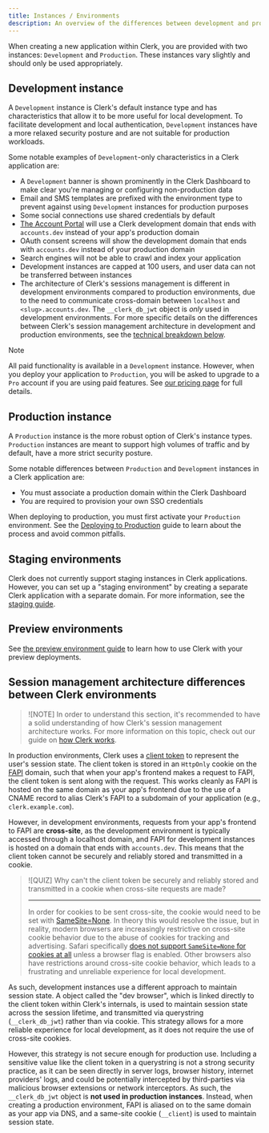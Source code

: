 ```yaml
---
title: Instances / Environments
description: An overview of the differences between development and production instances.
---
```


When creating a new application within Clerk, you are provided with two instances: `Development` and `Production`.  These instances vary slightly and should only be used appropriately.

## Development instance

A `Development` instance is Clerk's default instance type and has characteristics that allow it to be more useful for local development. To facilitate development and local authentication, `Development` instances have a more relaxed security posture and are not suitable for production workloads.

Some notable examples of `Development`-only characteristics in a Clerk application are:

- A `Development` banner is shown prominently in the Clerk Dashboard to make clear you're managing or configuring non-production data
- Email and SMS templates are prefixed with the environment type to prevent against using `Development` instances for production purposes
- Some social connections use shared credentials by default
- [The Account Portal](/docs/account-portal/overview) will use a Clerk development domain that ends with `accounts.dev` instead of your app's production domain
- OAuth consent screens will show the development domain that ends with `accounts.dev` instead of your production domain
- Search engines will not be able to crawl and index your application
- Development instances are capped at 100 users, and user data can not be transferred between instances
- The architecture of Clerk's sessions management is different in development environments compared to production environments, due to the need to communicate cross-domain between `localhost` and `<slug>.accounts.dev`. The `__clerk_db_jwt` object is _only_ used in development environments. For more specific details on the differences between Clerk's session management architecture in development and production environments, see the [technical breakdown below](#session-management-architecture-differences-between-clerk-environments).

> [!NOTE]
> All paid functionality is available in a `Development` instance. However, when you deploy your application to `Production`, you will be asked to upgrade to a `Pro` account if you are using paid features. See [our pricing page](/pricing) for full details.

## Production instance

A `Production` instance is the more robust option of Clerk's instance types. `Production` instances are meant to support high volumes of traffic and by default, have a more strict security posture.

Some notable differences between `Production` and `Development` instances in a Clerk application are:

- You must associate a production domain within the Clerk Dashboard
- You are required to provision your own SSO credentials

When deploying to production, you must first activate your `Production` environment. See the [Deploying to Production](/docs/deployments/overview) guide to learn about the process and avoid common pitfalls.

## Staging environments

Clerk does not currently support staging instances in Clerk applications. However, you can set up a "staging environment" by creating a separate Clerk application with a separate domain. For more information, see the [staging guide](/docs/deployments/set-up-staging).

## Preview environments

See [the preview environment guide](/docs/deployments/set-up-preview-environment) to learn how to use Clerk with your preview deployments.

## Session management architecture differences between Clerk environments

> !\[NOTE]
> In order to understand this section, it's recommended to have a solid understanding of how Clerk's session management architecture works. For more information on this topic, check out our guide on [how Clerk works](/docs/how-clerk-works/overview).

In production environments, Clerk uses a [client token](/docs/how-clerk-works/overview#client-token) to represent the user's session state. The client token is stored in an `HttpOnly` cookie on the [FAPI](https://clerk.com/docs/how-clerk-works/overview#the-frontend-api) domain, such that when your app's frontend makes a request to FAPI, the client token is sent along with the request. This works cleanly as FAPI is hosted on the same domain as your app's frontend due to the use of a CNAME record to alias Clerk's FAPI to a subdomain of your application (e.g., `clerk.example.com`).

However, in development environments, requests from your app's frontend to FAPI are **cross-site**, as the development environment is typically accessed through a localhost domain, and FAPI for development instances is hosted on a domain that ends with `accounts.dev`. This means that the client token cannot be securely and reliably stored and transmitted in a cookie.

> !\[QUIZ]
> Why can't the client token be securely and reliably stored and transmitted in a cookie when cross-site requests are made?
>
> ---
>
> In order for cookies to be sent cross-site, the cookie would need to be set with [SameSite=None](https://developer.mozilla.org/en-US/docs/Web/HTTP/Reference/Headers/Set-Cookie#none). In theory this would resolve the issue, but in reality, modern browsers are increasingly restrictive on cross-site cookie behavior due to the abuse of cookies for tracking and advertising. Safari specifically [does not support `SameSite=None` for cookies at all](https://support.apple.com/guide/iphone/browse-the-web-privately-iphb01fc3c85/ios) unless a browser flag is enabled. Other browsers also have restrictions around cross-site cookie behavior, which leads to a frustrating and unreliable experience for local development.

As such, development instances use a different approach to maintain session state. A object called the "dev browser", which is linked directly to the client token within Clerk's internals, is used to maintain session state across the session lifetime, and transmitted via querystring (`__clerk_db_jwt`) rather than via cookie. This strategy allows for a more reliable experience for local development, as it does not require the use of cross-site cookies.

However, this strategy is not secure enough for production use. Including a sensitive value like the client token in a querystring is not a strong security practice, as it can be seen directly in server logs, browser history, internet providers' logs, and could be potentially intercepted by third-parties via malicious browser extensions or network interceptors. As such, the `__clerk_db_jwt` object is **not used in production instances**. Instead, when creating a production environment, FAPI is aliased on to the same domain as your app via DNS, and a same-site cookie (`__client`) is used to maintain session state.
